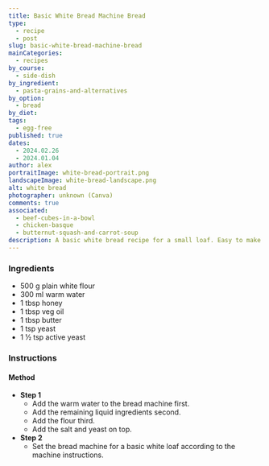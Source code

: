 ```yaml
---
title: Basic White Bread Machine Bread
type:
  - recipe
  - post
slug: basic-white-bread-machine-bread
mainCategories:
  - recipes
by_course:
  - side-dish
by_ingredient:
  - pasta-grains-and-alternatives
by_option:
  - bread
by_diet:
tags:
  - egg-free
published: true
dates:
  - 2024.02.26
  - 2024.01.04
author: alex
portraitImage: white-bread-portrait.png
landscapeImage: white-bread-landscape.png
alt: white bread
photographer: unknown (Canva)
comments: true
associated:
  - beef-cubes-in-a-bowl
  - chicken-basque
  - butternut-squash-and-carrot-soup
description: A basic white bread recipe for a small loaf. Easy to make and kid-approved.
---
```


<Ingredients>

### Ingredients

- 500 g plain white flour
- 300 ml warm water
- 1 tbsp honey
- 1 tbsp veg oil
- 1 tbsp butter
- 1 tsp yeast
- 1 ½ tsp active yeast

</Ingredients>

<Instructions>

### Instructions

#### Method

- **Step 1**
  - Add the warm water to the bread machine first.
  - Add the remaining liquid ingredients second.
  - Add the flour third.
  - Add the salt and yeast on top.
- **Step 2**
  - Set the bread machine for a basic white loaf according to the machine instructions.

</Instructions>
